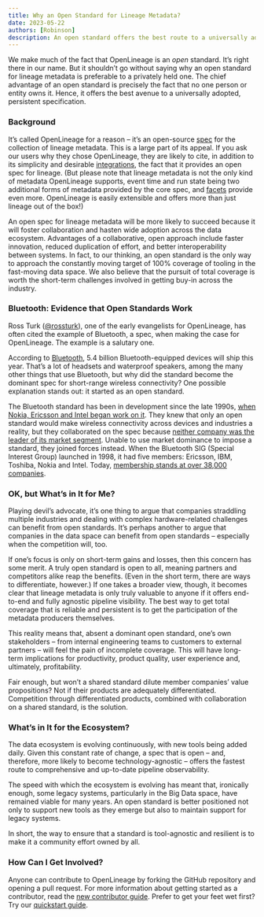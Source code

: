 ```yaml
---
title: Why an Open Standard for Lineage Metadata?
date: 2023-05-22
authors: [Robinson]
description: An open standard offers the best route to a universally adopted, persistent metadata specification.
---
```


We make much of the fact that OpenLineage is an *open* standard. It’s right there in our name. But it shouldn’t go without saying why an open standard for lineage metadata is preferable to a privately held one. The chief advantage of an open standard is precisely the fact that no one person or entity owns it. Hence, it offers the best avenue to a universally adopted, persistent specification.

<!--truncate-->

### Background

It’s called OpenLineage for a reason – it’s an open-source [spec](https://github.com/OpenLineage/OpenLineage/blob/main/spec/OpenLineage.md) for the collection of lineage metadata. This is a large part of its appeal. If you ask our users why they chose OpenLineage, they are likely to cite, in addition to its simplicity and desirable [integrations](https://github.com/OpenLineage/OpenLineage/tree/main/integration), the fact that it provides an open spec for lineage. (But please note that lineage metadata is not the only kind of metadata OpenLineage supports, event time and run state being two additional forms of metadata provided by the core spec, and [facets](https://github.com/OpenLineage/OpenLineage/tree/main/spec/facets) provide even more. OpenLineage is easily extensible and offers more than just lineage out of the box!)

An open spec for lineage metadata will be more likely to succeed because it will foster collaboration and hasten wide adoption across the data ecosystem. Advantages of a collaborative, open approach include faster innovation, reduced duplication of effort, and better interoperability between systems. In fact, to our thinking, an open standard is the only way to approach the constantly moving target of 100% coverage of tooling in the fast-moving data space. We also believe that the pursuit of total coverage is worth the short-term challenges involved in getting buy-in across the industry.

### Bluetooth: Evidence that Open Standards Work

Ross Turk ([@rossturk](https://github.com/rossturk)), one of the early evangelists for OpenLineage, has often cited the example of Bluetooth, a spec, when making the case for OpenLineage. The example is a salutary one.

According to [Bluetooth](https://www.bluetooth.com/2023-market-update/), 5.4 billion Bluetooth-equipped devices will ship this year. That’s a lot of headsets and waterproof speakers, among the many other things that use Bluetooth, but why did the standard become the dominant spec for short-range wireless connectivity? One possible explanation stands out: it started as an open standard.

The Bluetooth standard has been in development since the late 1990s, [when Nokia, Ericsson and Intel began work on it](https://www.bluetooth.com/about-us/bluetooth-origin/). They knew that only an open standard would make wireless connectivity across devices and industries a reality, but they collaborated on the spec because [neither company was the leader of its market segment](https://en.wikipedia.org/wiki/Bluetooth). Unable to use market dominance to impose a standard, they joined forces instead. When the Bluetooth SIG (Special Interest Group) launched in 1998, it had five members: Ericsson, IBM, Toshiba, Nokia and Intel. Today, [membership stands at over 38,000 companies](https://www.bluetooth.com/about-us/).

### OK, but What’s in It for Me?

Playing devil’s advocate, it’s one thing to argue that companies straddling multiple industries and dealing with complex hardware-related challenges can benefit from open standards. It’s perhaps another to argue that companies in the data space can benefit from open standards – especially when the competition will, too.

If one’s focus is only on short-term gains and losses, then this concern has some merit. A truly open standard is open to all, meaning partners and competitors alike reap the benefits. (Even in the short term, there are ways to differentiate, however.) If one takes a broader view, though, it becomes clear that lineage metadata is only truly valuable to anyone if it offers end-to-end and fully agnostic pipeline visibility. The best way to get total coverage that is reliable and persistent is to get the participation of the metadata producers themselves. 

This reality means that, absent a dominant open standard, one’s own stakeholders – from internal engineering teams to customers to external partners – will feel the pain of incomplete coverage. This will have long-term implications for productivity, product quality, user experience and, ultimately, profitability. 

Fair enough, but won’t a shared standard dilute member companies’ value propositions? Not if their products are adequately differentiated. Competition through differentiated products, combined with collaboration on a shared standard, is the solution.

### What’s in It for the Ecosystem?

The data ecosystem is evolving continuously, with new tools being added daily. Given this constant rate of change, a spec that is open – and, therefore, more likely to become technology-agnostic – offers the fastest route to comprehensive and up-to-date pipeline observability.

The speed with which the ecosystem is evolving has meant that, ironically enough, some legacy systems, particularly in the Big Data space, have remained viable for many years. An open standard is better positioned not only to support new tools as they emerge but also to maintain support for legacy systems.

In short, the way to ensure that a standard is tool-agnostic and resilient is to make it a community effort owned by all.     

### How Can I Get Involved?

Anyone can contribute to OpenLineage by forking the GitHub repository and opening a pull request. For more information about getting started as a contributor, read the [new contributor guide](https://github.com/OpenLineage/OpenLineage/blob/main/CONTRIBUTING.md). Prefer to get your feet wet first? Try our [quickstart guide](https://openlineage.io/getting-started).